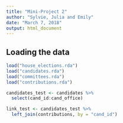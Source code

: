 ```yaml
---
title: "Mini-Project 2"
author: "Sylvie, Julia and Emily"
date: "March 7, 2018"
output: html_document
---
```



## Loading the data

```r
load("house_elections.rda")
load("candidates.rda")
load("committees.rda")
load("contributions.rda")
```


```r
candidates_test <- candidates %>%
  select(cand_id:cand_office)

link_test <- candidates_test %>%
  left_join(contributions, by = "cand_id")
```